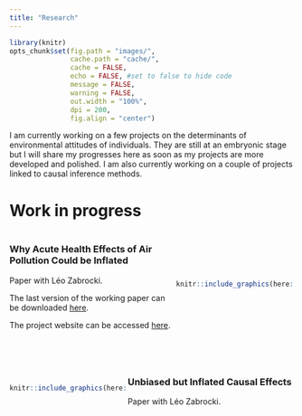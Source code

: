 ```yaml
---
title: "Research"
---
```


```r
library(knitr)
opts_chunk$set(fig.path = "images/",
               cache.path = "cache/",
               cache = FALSE,
               echo = FALSE, #set to false to hide code
               message = FALSE,
               warning = FALSE,
               out.width = "100%",
               dpi = 200,
               fig.align = "center")  
```

I am currently working on a few projects on the determinants of environmental attitudes of individuals. They are still at an embryonic stage but I will share my progresses here as soon as my projects are more developed and polished. I am also currently working on a couple of projects linked to causal inference methods.

# Work in progress

:::: {style="display: flex; align-items: center; justify-content: space-between;"}
::: {.column width="57%"}
### Why Acute Health Effects of Air Pollution Could be Inflated

Paper with Léo Zabrocki.

The last version of the working paper can be downloaded [here](https://vincentbagilet.github.io/inference_pollution/wp_bagilet_zabrocki.pdf).

The project website can be accessed [here](https://vincentbagilet.github.io/inference_pollution/).
:::

::: {.column width="40%"}
```r
knitr::include_graphics(here::here("images/refinery.jpg"))
```
:::
::::

<br />

:::: {style="display: flex; align-items: center; justify-content: space-between;"}
::: {.column width="40%"}
```r
knitr::include_graphics(here::here("images/hot_air_balloons.jpg"))
```
:::

::: {.column width="57%"}
### Unbiased but Inflated Causal Effects

Paper with Léo Zabrocki.

<!-- The last version of the working paper can be downloaded [here](https://vincentbagilet.github.io/inference_pollution/paper.pdf). -->

<!-- The project website can be accessed [here](https://vincentbagilet.github.io/inference_pollution/). -->
:::
::::

